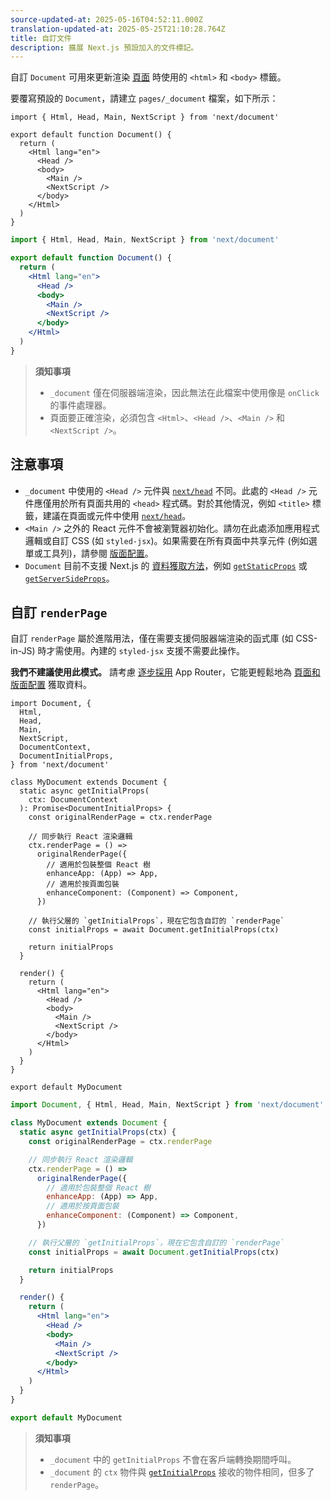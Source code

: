 ```yaml
---
source-updated-at: 2025-05-16T04:52:11.000Z
translation-updated-at: 2025-05-25T21:10:28.764Z
title: 自訂文件
description: 擴展 Next.js 預設加入的文件標記。
---
```


自訂 `Document` 可用來更新渲染 [頁面](/docs/pages/building-your-application/routing/pages-and-layouts) 時使用的 `<html>` 和 `<body>` 標籤。

要覆寫預設的 `Document`，請建立 `pages/_document` 檔案，如下所示：

```tsx filename="pages/_document.tsx" switcher
import { Html, Head, Main, NextScript } from 'next/document'

export default function Document() {
  return (
    <Html lang="en">
      <Head />
      <body>
        <Main />
        <NextScript />
      </body>
    </Html>
  )
}
```

```jsx filename="pages/_document.jsx" switcher
import { Html, Head, Main, NextScript } from 'next/document'

export default function Document() {
  return (
    <Html lang="en">
      <Head />
      <body>
        <Main />
        <NextScript />
      </body>
    </Html>
  )
}
```

> **須知事項**
>
> - `_document` 僅在伺服器端渲染，因此無法在此檔案中使用像是 `onClick` 的事件處理器。
> - 頁面要正確渲染，必須包含 `<Html>`、`<Head />`、`<Main />` 和 `<NextScript />`。

## 注意事項

- `_document` 中使用的 `<Head />` 元件與 [`next/head`](/docs/pages/api-reference/components/head) 不同。此處的 `<Head />` 元件應僅用於所有頁面共用的 `<head>` 程式碼。對於其他情況，例如 `<title>` 標籤，建議在頁面或元件中使用 [`next/head`](/docs/pages/api-reference/components/head)。
- `<Main />` 之外的 React 元件不會被瀏覽器初始化。請勿在此處添加應用程式邏輯或自訂 CSS (如 `styled-jsx`)。如果需要在所有頁面中共享元件 (例如選單或工具列)，請參閱 [版面配置](/docs/pages/building-your-application/routing/pages-and-layouts#layout-pattern)。
- `Document` 目前不支援 Next.js 的 [資料獲取方法](/docs/pages/building-your-application/data-fetching)，例如 [`getStaticProps`](/docs/pages/building-your-application/data-fetching/get-static-props) 或 [`getServerSideProps`](/docs/pages/building-your-application/data-fetching/get-server-side-props)。

## 自訂 `renderPage`

自訂 `renderPage` 屬於進階用法，僅在需要支援伺服器端渲染的函式庫 (如 CSS-in-JS) 時才需使用。內建的 `styled-jsx` 支援不需要此操作。

**我們不建議使用此模式。** 請考慮 [逐步採用](/docs/app/building-your-application/upgrading/app-router-migration) App Router，它能更輕鬆地為 [頁面和版面配置](/docs/app/building-your-application/routing/pages-and-layouts) 獲取資料。

```tsx filename="pages/_document.tsx" switcher
import Document, {
  Html,
  Head,
  Main,
  NextScript,
  DocumentContext,
  DocumentInitialProps,
} from 'next/document'

class MyDocument extends Document {
  static async getInitialProps(
    ctx: DocumentContext
  ): Promise<DocumentInitialProps> {
    const originalRenderPage = ctx.renderPage

    // 同步執行 React 渲染邏輯
    ctx.renderPage = () =>
      originalRenderPage({
        // 適用於包裝整個 React 樹
        enhanceApp: (App) => App,
        // 適用於按頁面包裝
        enhanceComponent: (Component) => Component,
      })

    // 執行父層的 `getInitialProps`，現在它包含自訂的 `renderPage`
    const initialProps = await Document.getInitialProps(ctx)

    return initialProps
  }

  render() {
    return (
      <Html lang="en">
        <Head />
        <body>
          <Main />
          <NextScript />
        </body>
      </Html>
    )
  }
}

export default MyDocument
```

```jsx filename="pages/_document.jsx" switcher
import Document, { Html, Head, Main, NextScript } from 'next/document'

class MyDocument extends Document {
  static async getInitialProps(ctx) {
    const originalRenderPage = ctx.renderPage

    // 同步執行 React 渲染邏輯
    ctx.renderPage = () =>
      originalRenderPage({
        // 適用於包裝整個 React 樹
        enhanceApp: (App) => App,
        // 適用於按頁面包裝
        enhanceComponent: (Component) => Component,
      })

    // 執行父層的 `getInitialProps`，現在它包含自訂的 `renderPage`
    const initialProps = await Document.getInitialProps(ctx)

    return initialProps
  }

  render() {
    return (
      <Html lang="en">
        <Head />
        <body>
          <Main />
          <NextScript />
        </body>
      </Html>
    )
  }
}

export default MyDocument
```

> **須知事項**
>
> - `_document` 中的 `getInitialProps` 不會在客戶端轉換期間呼叫。
> - `_document` 的 `ctx` 物件與 [`getInitialProps`](/docs/pages/api-reference/functions/get-initial-props#context-object) 接收的物件相同，但多了 `renderPage`。